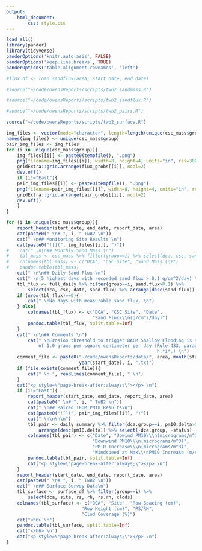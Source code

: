 ```yaml
---
output: 
    html_document:
        css: style.css
---
```


```r
load_all()
library(pander)
library(tidyverse)
panderOptions('knitr.auto.asis', FALSE)
panderOptions('keep.line.breaks', TRUE)
panderOptions('table.alignment.rownames', 'left')
```
```r
#flux_df <- load_sandflux(area, start_date, end_date)
```

```r
#source("~/code/owensReports/scripts/twb2_sandmass.R")
```

```r
#source("~/code/owensReports/scripts/twb2_sandflux.R")
```

```r
#source("~/code/owensReports/scripts/twb2_pairs.R")
```

```r
source("~/code/owensReports/scripts/twb2_surface.R")
```

```r
img_files <- vector(mode="character", length=length(unique(csc_mass$group)))
names(img_files) <- unique(csc_mass$group)
pair_img_files <- img_files
for (i in unique(csc_mass$group)){
    img_files[[i]] <- paste0(tempfile(), ".png")
    png(filename=img_files[[i]], width=8, height=4, units="in", res=300)
    gridExtra::grid.arrange(flux_grobs[[i]], ncol=2)
    dev.off()
    if (i!="East"){
    pair_img_files[[i]] <- paste0(tempfile(), ".png")
    png(filename=pair_img_files[[i]], width=8, height=4, units="in", res=300)
    gridExtra::grid.arrange(pair_grobs[[i]], ncol=2)
    dev.off()
    }
}
```

```r
for (i in unique(csc_mass$group)){
    report_header(start_date, end_date, report_date, area)
    cat(paste0(" \n# ", i, " TwB2 \n"))
    cat(" \n## Monitoring Site Results \n")
    cat(paste0("![](", img_files[[i]], ")"))
#    cat(" \n\n## Monthly Sand Mass \n")
#    tbl_mass <- csc_mass %>% filter(group==i) %>% select(dca, csc, sand.mass)
#    colnames(tbl_mass) <- c("DCA", "CSC Site", "Sand Mass (g)") 
#    pandoc.table(tbl_mass)
    cat(" \n\n## Daily Sand Flux \n")
    cat(" \n(5 highest days with recorded sand flux > 0.1 g/cm^2/day) \n")
    tbl_flux <- full_daily %>% filter(group==i, sand.flux>0.1) %>% 
        select(dca, csc, date, sand.flux) %>% arrange(desc(sand.flux))
    if (nrow(tbl_flux)==0){
        cat(" \nNo days with measurable sand flux. \n")
    } else{
        colnames(tbl_flux) <- c("DCA", "CSC Site", "Date", 
                                "Sand Flux\\\n(g/cm^2/day)") 
        pandoc.table(tbl_flux, split.table=Inf)
    }
    cat(" \n\n## Comments \n")
        cat(" \nErosion threshold to trigger BACM Shallow Flooding is sand flux 
            of 1.0 grams per square centimeter per day (Rule 433, paragraph 
                                                        h.*i*.) \n")
    comment_file <- paste0("~/code/owensReports/data/", area, month(start_date), 
                           year(start_date), i, ".txt")
    if (file.exists(comment_file)){
        cat(" \n ", readLines(comment_file), " \n")
    }
    cat("<p style=\"page-break-after:always;\"></p> \n")
    if (i!="East"){
        report_header(start_date, end_date, report_date, area)
        cat(paste0(" \n# ", i, " TwB2 \n"))
        cat(" \n## Paired TEOM PM10 Results\n")
        cat(paste0("![](", pair_img_files[[i]], ")"))
        cat(" \n\n\n\n")
        tbl_pair <- daily_summary %>% filter(dca.group==i, pm10.delta>0) %>% 
            arrange(desc(pm10.delta)) %>% select(-dca.group, -status)
        colnames(tbl_pair) <- c("Date", "Upwind PM10\\\n(micrograms/m^3)", 
                                "Downwind PM10\\\n(micrograms/m^3)", 
                                "PM10 Increase\\\n(micrograms/m^3)", 
                                "Windspeed at Max\\\nPM10 Increase (m/s)")
        pandoc.table(tbl_pair, split.table=Inf)
        cat("<p style=\"page-break-after:always;\"></p> \n")
    }
    report_header(start_date, end_date, report_date, area)
    cat(paste0(" \n# ", i, " TwB2 \n"))
    cat(" \n## Surface Survey Data\n")
    tbl_surface <- surface_df %>% filter(group==i) %>% 
        select(dca, site, rs, rh, rs.rh, clods)
    colnames(tbl_surface) <- c("DCA", "Site", "Row Spacing (cm)", 
                            "Row Height (cm)", "RS/RH", 
                            "Clod Coverage (%)")
    cat("<h6> \n")
    pandoc.table(tbl_surface, split.table=Inf)
    cat("</h6> \n")
    cat("<p style=\"page-break-after:always;\"></p> \n")
}
```

